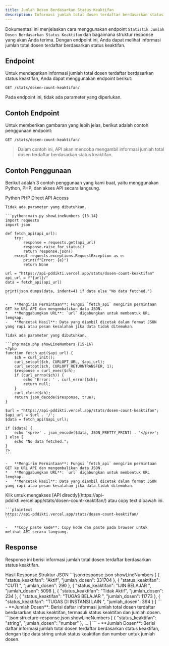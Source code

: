 ```yaml
---
title: Jumlah Dosen Berdasarkan Status Keaktifan
description: Informasi jumlah total dosen terdaftar berdasarkan status keaktifan.
---
```


Dokumentasi ini menjelaskan cara menggunakan endpoint `Statistik Jumlah Dosen Berdasarkan Status Keaktifan` dan bagaimana struktur response yang akan Anda terima. Dengan endpoint ini, Anda dapat melihat informasi jumlah total dosen terdaftar berdasarkan status keaktifan.

## Endpoint

Untuk mendapatkan informasi jumlah total dosen terdaftar berdasarkan status keaktifan, Anda dapat menggunakan endpoint berikut:

```plaintext
GET /stats/dosen-count-keaktifan/
```

Pada endpoint ini, tidak ada parameter yang diperlukan.

## Contoh Endpoint

Untuk memberikan gambaran yang lebih jelas, berikut adalah contoh penggunaan endpoint:

```plaintext
GET /stats/dosen-count-keaktifan/
```

> Dalam contoh ini, API akan mencoba mengambil informasi jumlah total dosen terdaftar berdasarkan status keaktifan.

## Contoh Penggunaan

Berikut adalah 3 contoh penggunaan yang kami buat, yaitu menggunakan Python, PHP, dan akses API secara langsung.

<Tabs defaultValue="python" className="pt-5 pb-1">
  <TabsList>
    <TabsTrigger value="python">Python</TabsTrigger>
    <TabsTrigger value="php">PHP</TabsTrigger>
    <TabsTrigger value="direct">Direct API Access</TabsTrigger>
  </TabsList>
  <TabsContent value="python">

    Tidak ada parameter yang dibutuhkan.

    ```python:main.py showLineNumbers {13-14}
    import requests
    import json

    def fetch_api(api_url):
        try:
            response = requests.get(api_url)
            response.raise_for_status()
            return response.json()
        except requests.exceptions.RequestException as e:
            print(f"Error: {e}")
            return None

    url = "https://api-pddikti.vercel.app/stats/dosen-count-keaktifan"
    api_url = f"{url}/"
    data = fetch_api(api_url)

    print(json.dumps(data, indent=4) if data else "No data fetched.")
    ```

    -   **Mengirim Permintaan**: Fungsi `fetch_api` mengirim permintaan GET ke URL API dan mengembalikan data JSON.
    *   **Menggabungkan URL**: `url` digabungkan untuk membentuk URL lengkap.
    -   **Mencetak Hasil**: Data yang diambil dicetak dalam format JSON yang rapi atau pesan kesalahan jika data tidak ditemukan.
  </TabsContent>
  <TabsContent value="php">

    Tidak ada parameter yang dibutuhkan.

    ```php:main.php showLineNumbers {15-16}
    <?php
    function fetch_api($api_url) {
        $ch = curl_init();
        curl_setopt($ch, CURLOPT_URL, $api_url);
        curl_setopt($ch, CURLOPT_RETURNTRANSFER, 1);
        $response = curl_exec($ch);
        if (curl_errno($ch)) {
            echo 'Error: ' . curl_error($ch);
            return null;
        }
        curl_close($ch);
        return json_decode($response, true);
    }

    $url = "https://api-pddikti.vercel.app/stats/dosen-count-keaktifan";
    $api_url = $url . '/';
    $data = fetch_api($api_url);

    if ($data) {
        echo '<pre>' . json_encode($data, JSON_PRETTY_PRINT) . '</pre>';
    } else {
        echo "No data fetched.";
    }
    ?>
    ```

    -   **Mengirim Permintaan**: Fungsi `fetch_api` mengirim permintaan GET ke URL API dan mengembalikan data JSON.
    *   **Menggabungkan URL**: `url` digabungkan untuk membentuk URL lengkap.
    -   **Mencetak Hasil**: Data yang diambil dicetak dalam format JSON yang rapi atau pesan kesalahan jika data tidak ditemukan.
  </TabsContent>
  <TabsContent value="direct">
    Klik untuk mengakses [API directly](https://api-pddikti.vercel.app/stats/dosen-count-keaktifan/) atau copy text dibawah ini.

    ```plaintext
    https://api-pddikti.vercel.app/stats/dosen-count-keaktifan/
    ```

    -   **Copy paste kode**: Copy kode dan paste pada browser untuk melihat API secara langsung.
  </TabsContent>
</Tabs>

## Response

Response ini berisi informasi jumlah total dosen terdaftar berdasarkan status keaktifan.

<Tabs defaultValue="hasil" className="pt-5 pb-1">
  <TabsList>
    <TabsTrigger value="hasil">Hasil Response</TabsTrigger>
    <TabsTrigger value="struktur">Struktur JSON</TabsTrigger>
  </TabsList>
  <TabsContent value="hasil">
    ```json:response.json showLineNumbers
    [
        {
            "status_keaktifan": "Aktif",
            "jumlah_dosen": 331704
        },
        {
            "status_keaktifan": "CUTI                          ",
            "jumlah_dosen": 290
        },
        {
            "status_keaktifan": "IJIN BELAJAR                  ",
            "jumlah_dosen": 5098
        },
        {
            "status_keaktifan": "Tidak Aktif",
            "jumlah_dosen": 234
        },
        {
            "status_keaktifan": "TUGAS BELAJAR                 ",
            "jumlah_dosen": 11773
        },
        {
           "status_keaktifan": "TUGAS DI INSTANSI LAIN        ",
            "jumlah_dosen": 394
        }
    ]
    ```
    -   **Jumlah Dosen**: Berisi daftar informasi jumlah total dosen terdaftar berdasarkan status keaktifan, termasuk status keaktifan dan jumlah dosen.
  </TabsContent>
  <TabsContent value="struktur">
    ```json:structure-response.json showLineNumbers
    [
        {
            "status_keaktifan": "string",
            "jumlah_dosen": "number"
        },
        ...
    ]
    ```
    -   **Jumlah Dosen**: Berisi daftar informasi jumlah total dosen terdaftar berdasarkan status keaktifan, dengan tipe data string untuk status keaktifan dan number untuk jumlah dosen.
  </TabsContent>
</Tabs>